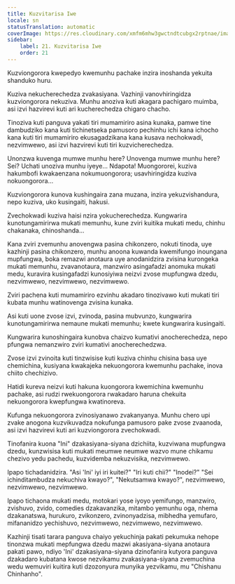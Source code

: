 ```yaml
---
title: Kuzvitarisa Iwe
locale: sn
statusTranslation: automatic
coverImage: https://res.cloudinary.com/xmfm6mhw3gwctndtcubgx2rptnae/image/upload/v1740468922/small_cover_tratado_de_psicologia_revolucionaria_a4c0dca4e0.webp
sidebar:
    label: 21. Kuzvitarisa Iwe
    order: 21
---
```

Kuzviongorora kwepedyo kwemunhu pachake inzira inoshanda yekuita shanduko huru.

Kuziva nekucherechedza zvakasiyana. Vazhinji vanovhiringidza kuzviongorora nekuziva. Munhu anoziva kuti akagara pachigaro muimba, asi izvi hazvirevi kuti ari kucherechedza chigaro chacho.

Tinoziva kuti panguva yakati tiri mumamiriro asina kunaka, pamwe tine dambudziko kana kuti tichinetseka pamusoro pechinhu ichi kana ichocho kana kuti tiri mumamiriro ekusagadzikana kana kusava nechokwadi, nezvimwewo, asi izvi hazvirevi kuti tiri kuzvicherechedza.

Unonzwa kuvenga mumwe munhu here? Unovenga mumwe munhu here? Sei? Uchati unoziva munhu iyeye... Ndapota! Muongororei, kuziva hakumbofi kwakaenzana nokumuongorora; usavhiringidza kuziva nokuongorora...

Kuzviongorora kunova kushingaira zana muzana, inzira yekuzvishandura, nepo kuziva, uko kusingaiti, hakusi.

Zvechokwadi kuziva haisi nzira yokucherechedza. Kungwarira kunotungamirirwa mukati memunhu, kune zviri kuitika mukati medu, chinhu chakanaka, chinoshanda...

Kana zviri zvemunhu anovengwa pasina chikonzero, nokuti tinoda, uye kazhinji pasina chikonzero, munhu anoona kuwanda kwemifungo inoungana mupfungwa, boka remazwi anotaura uye anodanidzira zvisina kurongeka mukati memunhu, zvavanotaura, manzwiro asingafadzi anomuka mukati medu, kuravira kusingafadzi kunosiyiwa neizvi zvose mupfungwa dzedu, nezvimwewo, nezvimwewo, nezvimwewo.

Zviri pachena kuti mumamiriro ezvinhu akadaro tinozivawo kuti mukati tiri kubata munhu watinovenga zvisina kunaka.

Asi kuti uone zvose izvi, zvinoda, pasina mubvunzo, kungwarira kunotungamirirwa nemaune mukati memunhu; kwete kungwarira kusingaiti.

Kungwarira kunoshingaira kunobva chaizvo kumativi anocherechedza, nepo pfungwa nemanzwiro zviri kumativi anocherechedzwa.

Zvose izvi zvinoita kuti tinzwisise kuti kuziva chinhu chisina basa uye chemichina, kusiyana kwakajeka nekuongorora kwemunhu pachake, inova chiito chechizivo.

Hatidi kureva neizvi kuti hakuna kuongorora kwemichina kwemunhu pachake, asi rudzi rwekuongorora rwakadaro haruna chekuita nekuongorora kwepfungwa kwatinoreva.

Kufunga nekuongorora zvinosiyanawo zvakanyanya. Munhu chero upi zvake anogona kuzvikuvadza nokufunga pamusoro pake zvose zvaanoda, asi izvi hazvirevi kuti ari kuzviongorora zvechokwadi.

Tinofanira kuona "Ini" dzakasiyana-siyana dzichiita, kuzviwana mupfungwa dzedu, kunzwisisa kuti mukati meumwe neumwe wazvo mune chikamu chezivo yedu pachedu, kuzvidemba nekuzvisika, nezvimwewo.

Ipapo tichadanidzira. "Asi 'Ini' iyi iri kuitei?" "Iri kuti chii?" "Inodei?" "Sei ichinditambudza nekuchiva kwayo?", "Nekutsamwa kwayo?", nezvimwewo, nezvimwewo, nezvimwewo.

Ipapo tichaona mukati medu, motokari yose iyoyo yemifungo, manzwiro, zvishuvo, zvido, comedies dzakavanzika, mitambo yemunhu oga, nhema dzakanatswa, hurukuro, zvikonzero, zvinonyadzisa, mibhedha yemufaro, mifananidzo yechishuvo, nezvimwewo, nezvimwewo, nezvimwewo.

Kazhinji tisati tarara panguva chaiyo yekuchinja pakati pekumuka nehope tinonzwa mukati mepfungwa dzedu mazwi akasiyana-siyana anotaura pakati pawo, ndiyo 'Ini' dzakasiyana-siyana dzinofanira kutyora panguva dzakadaro kubatana kwose nezvikamu zvakasiyana-siyana zvemuchina wedu wemuviri kuitira kuti dzozonyura munyika yezvikamu, mu "Chishanu Chinhanho".

